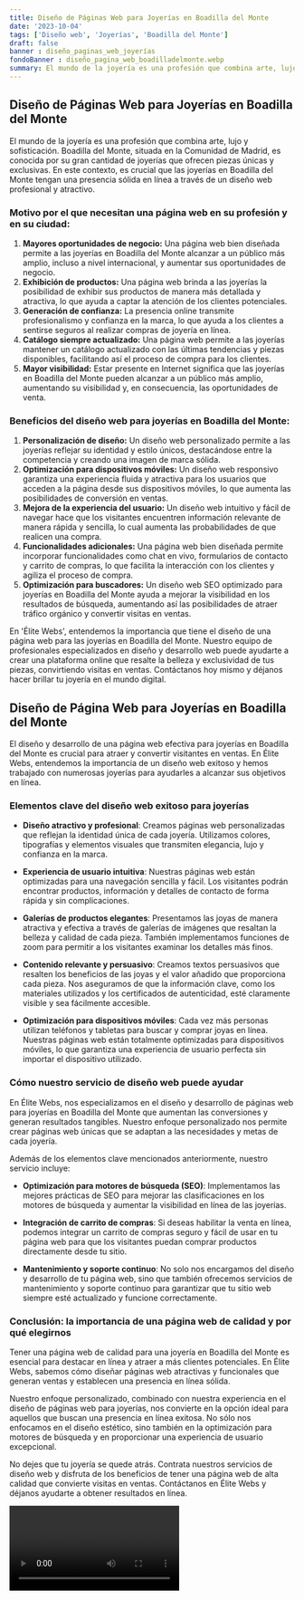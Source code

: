 ```yaml
---
title: Diseño de Páginas Web para Joyerías en Boadilla del Monte
date: '2023-10-04'
tags: ['Diseño web', 'Joyerías', 'Boadilla del Monte']
draft: false
banner : diseño_paginas_web_joyerías
fondoBanner : diseño_pagina_web_boadilladelmonte.webp
summary: El mundo de la joyería es una profesión que combina arte, lujo y sofisticación. Boadilla del Monte, situada en la Comunidad de Madrid, es conocida por su gran cantidad de joyerías que ofrecen piezas únicas y exclusivas. En este contexto, es crucial que las joyerías en Boadilla del Monte tengan una presencia sólida en línea a través de un diseño web profesional y atractivo.
---
```


## **Diseño de Páginas Web para Joyerías en Boadilla del Monte**

El mundo de la joyería es una profesión que combina arte, lujo y sofisticación. Boadilla del Monte, situada en la Comunidad de Madrid, es conocida por su gran cantidad de joyerías que ofrecen piezas únicas y exclusivas. En este contexto, es crucial que las joyerías en Boadilla del Monte tengan una presencia sólida en línea a través de un diseño web profesional y atractivo.

### **Motivo por el que necesitan una página web en su profesión y en su ciudad:**

1. **Mayores oportunidades de negocio:** Una página web bien diseñada permite a las joyerías en Boadilla del Monte alcanzar a un público más amplio, incluso a nivel internacional, y aumentar sus oportunidades de negocio.
2. **Exhibición de productos:** Una página web brinda a las joyerías la posibilidad de exhibir sus productos de manera más detallada y atractiva, lo que ayuda a captar la atención de los clientes potenciales.
3. **Generación de confianza:** La presencia online transmite profesionalismo y confianza en la marca, lo que ayuda a los clientes a sentirse seguros al realizar compras de joyería en línea.
4. **Catálogo siempre actualizado:** Una página web permite a las joyerías mantener un catálogo actualizado con las últimas tendencias y piezas disponibles, facilitando así el proceso de compra para los clientes.
5. **Mayor visibilidad:** Estar presente en Internet significa que las joyerías en Boadilla del Monte pueden alcanzar a un público más amplio, aumentando su visibilidad y, en consecuencia, las oportunidades de venta.

### **Beneficios del diseño web para joyerías en Boadilla del Monte:**

1. **Personalización de diseño:** Un diseño web personalizado permite a las joyerías reflejar su identidad y estilo únicos, destacándose entre la competencia y creando una imagen de marca sólida.
2. **Optimización para dispositivos móviles:** Un diseño web responsivo garantiza una experiencia fluida y atractiva para los usuarios que acceden a la página desde sus dispositivos móviles, lo que aumenta las posibilidades de conversión en ventas.
3. **Mejora de la experiencia del usuario:** Un diseño web intuitivo y fácil de navegar hace que los visitantes encuentren información relevante de manera rápida y sencilla, lo cual aumenta las probabilidades de que realicen una compra.
4. **Funcionalidades adicionales:** Una página web bien diseñada permite incorporar funcionalidades como chat en vivo, formularios de contacto y carrito de compras, lo que facilita la interacción con los clientes y agiliza el proceso de compra.
5. **Optimización para buscadores:** Un diseño web SEO optimizado para joyerías en Boadilla del Monte ayuda a mejorar la visibilidad en los resultados de búsqueda, aumentando así las posibilidades de atraer tráfico orgánico y convertir visitas en ventas.

En 'Élite Webs', entendemos la importancia que tiene el diseño de una página web para las joyerías en Boadilla del Monte. Nuestro equipo de profesionales especializados en diseño y desarrollo web puede ayudarte a crear una plataforma online que resalte la belleza y exclusividad de tus piezas, convirtiendo visitas en ventas. Contáctanos hoy mismo y déjanos hacer brillar tu joyería en el mundo digital.

<GifSeo />

<Cta />

## Diseño de Página Web para Joyerías en Boadilla del Monte

El diseño y desarrollo de una página web efectiva para joyerías en Boadilla del Monte es crucial para atraer y convertir visitantes en ventas. En Élite Webs, entendemos la importancia de un diseño web exitoso y hemos trabajado con numerosas joyerías para ayudarles a alcanzar sus objetivos en línea.

### Elementos clave del diseño web exitoso para joyerías

- **Diseño atractivo y profesional**: Creamos páginas web personalizadas que reflejan la identidad única de cada joyería. Utilizamos colores, tipografías y elementos visuales que transmiten elegancia, lujo y confianza en la marca.

- **Experiencia de usuario intuitiva**: Nuestras páginas web están optimizadas para una navegación sencilla y fácil. Los visitantes podrán encontrar productos, información y detalles de contacto de forma rápida y sin complicaciones.

- **Galerías de productos elegantes**: Presentamos las joyas de manera atractiva y efectiva a través de galerías de imágenes que resaltan la belleza y calidad de cada pieza. También implementamos funciones de zoom para permitir a los visitantes examinar los detalles más finos.

- **Contenido relevante y persuasivo**: Creamos textos persuasivos que resalten los beneficios de las joyas y el valor añadido que proporciona cada pieza. Nos aseguramos de que la información clave, como los materiales utilizados y los certificados de autenticidad, esté claramente visible y sea fácilmente accesible.

- **Optimización para dispositivos móviles**: Cada vez más personas utilizan teléfonos y tabletas para buscar y comprar joyas en línea. Nuestras páginas web están totalmente optimizadas para dispositivos móviles, lo que garantiza una experiencia de usuario perfecta sin importar el dispositivo utilizado.

### Cómo nuestro servicio de diseño web puede ayudar

En Élite Webs, nos especializamos en el diseño y desarrollo de páginas web para joyerías en Boadilla del Monte que aumentan las conversiones y generan resultados tangibles. Nuestro enfoque personalizado nos permite crear páginas web únicas que se adaptan a las necesidades y metas de cada joyería.

Además de los elementos clave mencionados anteriormente, nuestro servicio incluye:

- **Optimización para motores de búsqueda (SEO)**: Implementamos las mejores prácticas de SEO para mejorar las clasificaciones en los motores de búsqueda y aumentar la visibilidad en línea de las joyerías.

- **Integración de carrito de compras**: Si deseas habilitar la venta en línea, podemos integrar un carrito de compras seguro y fácil de usar en tu página web para que los visitantes puedan comprar productos directamente desde tu sitio.

- **Mantenimiento y soporte continuo**: No solo nos encargamos del diseño y desarrollo de tu página web, sino que también ofrecemos servicios de mantenimiento y soporte continuo para garantizar que tu sitio web siempre esté actualizado y funcione correctamente.

### Conclusión: la importancia de una página web de calidad y por qué elegirnos

Tener una página web de calidad para una joyería en Boadilla del Monte es esencial para destacar en línea y atraer a más clientes potenciales. En Élite Webs, sabemos cómo diseñar páginas web atractivas y funcionales que generan ventas y establecen una presencia en línea sólida.

Nuestro enfoque personalizado, combinado con nuestra experiencia en el diseño de páginas web para joyerías, nos convierte en la opción ideal para aquellos que buscan una presencia en línea exitosa. No sólo nos enfocamos en el diseño estético, sino también en la optimización para motores de búsqueda y en proporcionar una experiencia de usuario excepcional.

No dejes que tu joyería se quede atrás. Contrata nuestros servicios de diseño web y disfruta de los beneficios de tener una página web de alta calidad que convierte visitas en ventas. Contáctanos en Élite Webs y déjanos ayudarte a obtener resultados en línea.

<Video />

<CtaBot job='Joyerías' city='Boadilla del Monte'/>

<Gmaps query='Boadilla del Monte+españa+maps' />